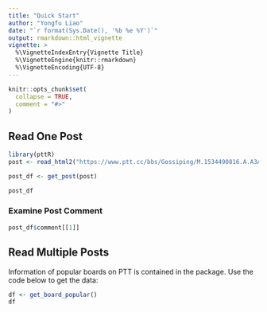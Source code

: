 ```yaml
---
title: "Quick Start"
author: "Yongfu Liao"
date: "`r format(Sys.Date(), '%b %e %Y')`"
output: rmarkdown::html_vignette
vignette: >
  %\VignetteIndexEntry{Vignette Title}
  %\VignetteEngine{knitr::rmarkdown}
  %\VignetteEncoding{UTF-8}
---
```


```r
knitr::opts_chunk$set(
  collapse = TRUE,
  comment = "#>"
)
```

## Read One Post

```r
library(pttR)
post <- read_html2("https://www.ptt.cc/bbs/Gossiping/M.1534490816.A.A3A.html")

post_df <- get_post(post)

post_df
```

### Examine Post Comment

```r
post_df$comment[[1]]
```



## Read Multiple Posts

Information of popular boards on PTT is contained in the package. Use the code below to get the data:
```r
df <- get_board_popular()
df
```



